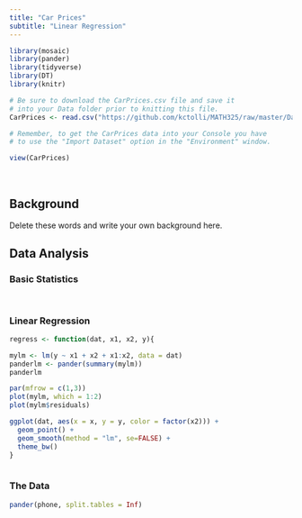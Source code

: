 ```yaml
---
title: "Car Prices"
subtitle: "Linear Regression"
---
```



```r
library(mosaic)
library(pander)
library(tidyverse)
library(DT) 
library(knitr)

# Be sure to download the CarPrices.csv file and save it
# into your Data folder prior to knitting this file.
CarPrices <- read.csv("https://github.com/kctolli/MATH325/raw/master/Data/CarPrices.csv", header=TRUE)

# Remember, to get the CarPrices data into your Console you have
# to use the "Import Dataset" option in the "Environment" window.

```

```r
view(CarPrices)
```

<br>

## Background

Delete these words and write your own background here.  



## Data Analysis {.tabset .tabset-fade}

### Basic Statistics

```r

```


```r

```

### Linear Regression

```r
regress <- function(dat, x1, x2, y){

mylm <- lm(y ~ x1 + x2 + x1:x2, data = dat)
panderlm <- pander(summary(mylm))
panderlm

par(mfrow = c(1,3))
plot(mylm, which = 1:2)
plot(mylm$residuals)

ggplot(dat, aes(x = x, y = y, color = factor(x2))) +
  geom_point() +
  geom_smooth(method = "lm", se=FALSE) +
  theme_bw()
}
```

```r

```

### The Data

```r
pander(phone, split.tables = Inf)
```